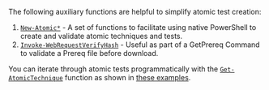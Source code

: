 The following auxiliary functions are helpful to simplify atomic test creation:

1) [`New-Atomic*`](https://github.com/redcanaryco/invoke-atomicredteam/wiki/New-Atomic*-Technique-Test-Creation-Functions) - A set of functions to facilitate using native PowerShell to create and validate atomic techniques and tests.
2) [`Invoke-WebRequestVerifyHash`](https://github.com/redcanaryco/invoke-atomicredteam/wiki/Invoke-WebRequestVerifyHash) - Useful as part of a GetPrereq Command to validate a Prereq file before download.

You can iterate through atomic tests programmatically with the [`Get-AtomicTechnique`](https://github.com/redcanaryco/invoke-atomicredteam/blob/master/Public/Get-AtomicTechnique.ps1) function as shown in [these examples](https://github.com/redcanaryco/invoke-atomicredteam/wiki/Iterate-through-Atomic-Tests-Programmatically).

